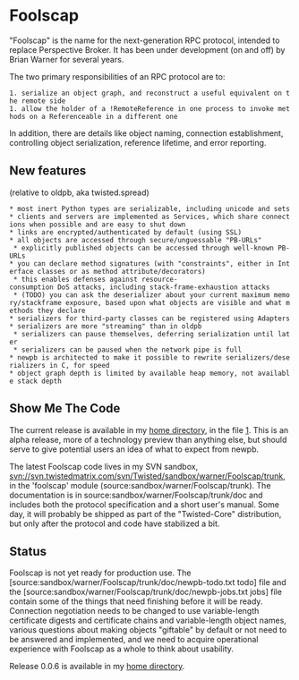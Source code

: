 = Foolscap =

"Foolscap" is the name for the next-generation RPC protocol, intended to replace Perspective Broker. It has been under development (on and off) by Brian Warner for several years.

The two primary responsibilities of an RPC protocol are to:

 1. serialize an object graph, and reconstruct a useful equivalent on the remote side
 1. allow the holder of a !RemoteReference in one process to invoke methods on a Referenceable in a different one

In addition, there are details like object naming, connection establishment, controlling object serialization, reference lifetime, and error reporting.

== New features ==
(relative to oldpb, aka twisted.spread)

 * most inert Python types are serializable, including unicode and sets
 * clients and servers are implemented as Services, which share connections when possible and are easy to shut down
 * links are encrypted/authenticated by default (using SSL)
 * all objects are accessed through secure/unguessable "PB-URLs"
  * explicitly published objects can be accessed through well-known PB-URLs
 * you can declare method signatures (with "constraints", either in Interface classes or as method attribute/decorators)
  * this enables defenses against resource-consumption DoS attacks, including stack-frame-exhaustion attacks
  * (TODO) you can ask the deserializer about your current maximum memory/stackframe exposure, based upon what objects are visible and what methods they declare
 * serializers for third-party classes can be registered using Adapters
 * serializers are more "streaming" than in oldpb
  * serializers can pause themselves, deferring serialization until later
  * serializers can be paused when the network pipe is full
 * newpb is architected to make it possible to rewrite serializers/deserializers in C, for speed
 * object graph depth is limited by available heap memory, not available stack depth

== Show Me The Code ==

The current release is available in my [http://twistedmatrix.com/~warner/Foolscap/ home directory], in the file [http://twistedmatrix.com/~warner/Foolscap/foolscap-0.0.6.tar.gz]. This is an alpha release, more of a technology preview than anything else, but should serve to give potential users an idea of what to expect from newpb.

The latest Foolscap code lives in my SVN sandbox, svn://svn.twistedmatrix.com/svn/Twisted/sandbox/warner/Foolscap/trunk, in the 'foolscap' module (source:sandbox/warner/Foolscap/trunk). The documentation is in source:sandbox/warner/Foolscap/trunk/doc and includes both the protocol specification and a short user's manual. Some day, it will probably be shipped as part of the "Twisted-Core" distribution, but only after the protocol and code have stabilized a bit.

== Status ==

Foolscap is not yet ready for production use. The [source:sandbox/warner/Foolscap/trunk/doc/newpb-todo.txt todo] file and the [source:sandbox/warner/Foolscap/trunk/doc/newpb-jobs.txt jobs] file contain some of the things that need finishing before it will be ready. Connection negotiation needs to be changed to use variable-length certificate digests and certificate chains and variable-length object names, various questions about making objects "giftable" by default or not need to be answered and implemented, and we need to acquire operational experience with Foolscap as a whole to think about usability.

Release 0.0.6 is available in my [http://twistedmatrix.com/~warner/Foolscap/ home directory].

